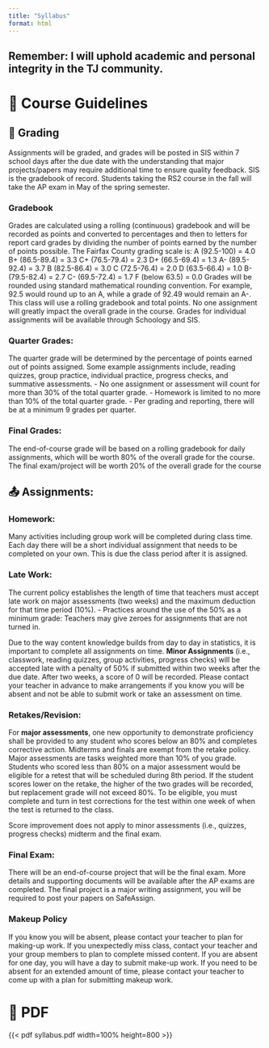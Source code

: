 ```yaml
---
title: "Syllabus"
format: html
---
```


:::{.callout-note}
## Remember: I will uphold academic and personal integrity in the TJ community.
:::

# 🛑️ Course Guidelines

## 📝 Grading
Assignments will be graded, and grades will be posted in SIS within 7 school days after the due
date with the understanding that major projects/papers may require additional time to ensure
quality feedback. SIS is the gradebook of record. Students taking the RS2 course in the fall will
take the AP exam in May of the spring semester.

### Gradebook
Grades are calculated using a rolling (continuous) gradebook and will be recorded as points and converted to percentages and then to letters for report card grades by dividing the number of points earned by the number of points possible. The Fairfax County grading scale is:
A (92.5-100) = 4.0 B+ (86.5-89.4) = 3.3 C+ (76.5-79.4) = 2.3 D+ (66.5-69.4) = 1.3
A- (89.5-92.4) = 3.7 B (82.5-86.4) = 3.0 C (72.5-76.4) = 2.0 D (63.5-66.4) = 1.0
B- (79.5-82.4) = 2.7 C- (69.5-72.4) = 1.7 F (below 63.5) = 0.0
Grades will be rounded using standard mathematical rounding convention. For example, 92.5 would round up to an A, while a grade of 92.49 would remain an A-. This class will use a rolling gradebook and total points. No one assignment will greatly impact the overall grade in the course. Grades for individual assignments will be available through Schoology and SIS.

### Quarter Grades:
The quarter grade will be determined by the percentage of points earned out of points assigned. Some example assignments include, reading quizzes, group practice, individual practice, progress checks, and summative assessments.
 - No one assignment or assessment will count for more than 30% of the total quarter grade.
 - Homework is limited to no more than 10% of the total quarter grade.
 - Per grading and reporting, there will be at a minimum 9 grades per quarter.

 
### Final Grades:
The end-of-course grade will be based on a rolling gradebook for daily assignments, which will be worth 80% of the overall grade for the course. The final exam/project will be worth 20% of the overall grade for the course

## 📤 Assignments:

### Homework:
Many activities including group work will be completed during class time. Each day there will be a short individual assignment that needs to be completed on your own. This is due the class period after it is assigned. 

### Late Work:
The current policy establishes the length of time that teachers must accept late work on major assessments (two weeks) and the maximum deduction for that time period (10%).
 - Practices around the use of the 50% as a minimum grade: Teachers may give zeroes for assignments that are not turned in.

Due to the way content knowledge builds from day to day in statistics, it is important to complete all assignments on time. __**Minor Assignments**__ (i.e., classwork, reading quizzes, group activities, progress checks) will be accepted late with a penalty of 50% if submitted within two weeks after the due date. After two weeks, a score of 0 will be recorded. Please contact your teacher in advance to make arrangements if you know you will be absent and not be able to submit work or take an assessment on time.

### Retakes/Revision:
For __**major assessments**__, one new opportunity to demonstrate proficiency shall be provided to any student who scores below an 80% and completes corrective action. Midterms and finals are exempt from the retake policy. Major assessments are tasks weighted more than 10% of you grade. Students who scored less than 80% on a major assessment would be eligible for a retest that will be scheduled during 8th period. If the student scores lower on the retake, the higher of the two grades will be recorded, but replacement grade will not exceed 80%. To be eligible, you must complete and turn in test corrections for the test within one week of when the test is returned to the class.

:::{.callout-note}
Score improvement does not apply to minor assessments (i.e., quizzes, progress checks) midterm and the final exam. 
:::

### Final Exam:
There will be an end-of-course project that will be the final exam. More details and supporting documents will be available after the AP exams are completed. The final project is a major writing assignment, you will be required to post your papers on SafeAssign.

### Makeup Policy
If you know you will be absent, please contact your teacher to plan for making-up work. If you unexpectedly miss class, contact your teacher and your group members to plan to complete missed content. If you are absent for one day, you will have a day to submit make-up work. If you need to be absent for an extended amount of time, please contact your teacher to come up with a plan for submitting makeup work. 

# 📁 PDF
{{< pdf syllabus.pdf width=100% height=800 >}}
